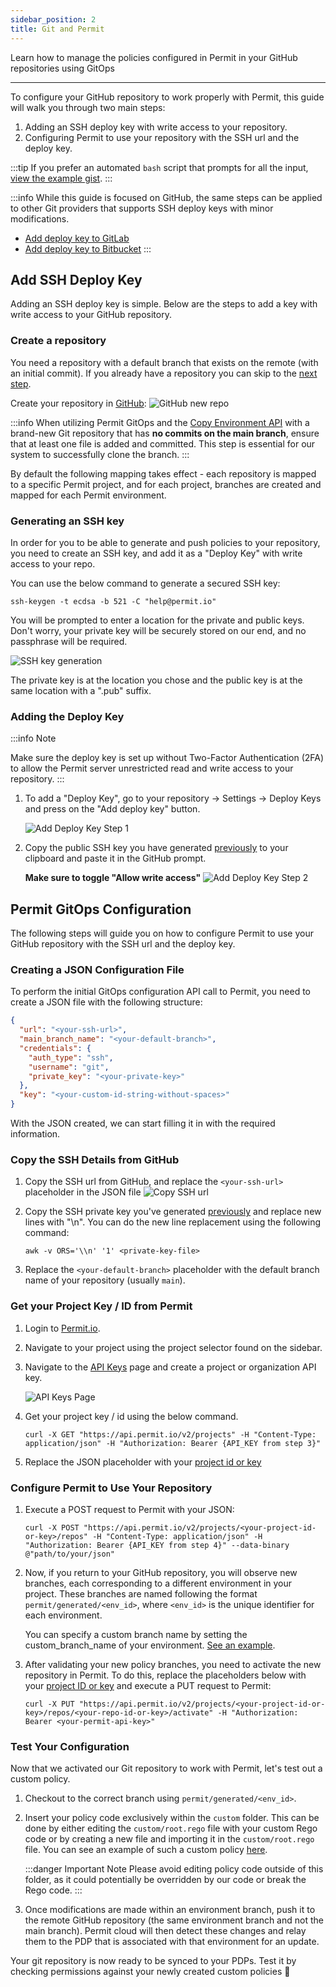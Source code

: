 ```yaml
---
sidebar_position: 2
title: Git and Permit
---
```


Learn how to manage the policies configured in Permit in your GitHub repositories using GitOps

---

To configure your GitHub repository to work properly with Permit, this guide will walk you through two main steps:

1. Adding an SSH deploy key with write access to your repository.
2. Configuring Permit to use your repository with the SSH url and the deploy key.

:::tip
If you prefer an automated `bash` script that prompts for all the input, [view the example gist](https://gist.github.com/ocap-kirk/803bdfb4592d6c60a12cc9d6121d5455). 
:::

:::info
While this guide is focused on GitHub, the same steps can be applied to other Git providers that supports SSH deploy keys with minor modifications.

- [Add deploy key to GitLab](https://docs.gitlab.com/ee/user/project/deploy_keys/)
- [Add deploy key to Bitbucket](https://support.atlassian.com/bitbucket-cloud/docs/set-up-an-ssh-key/)
:::

## Add SSH Deploy Key

Adding an SSH deploy key is simple. Below are the steps to add a key with write access to your GitHub repository.

### Create a repository

You need a repository with a default branch that exists on the remote (with an initial commit).
If you already have a repository you can skip to the [next step](#generating-an-ssh-key).

Create your repository in [GitHub](https://github.com/new):
![GitHub new repo](/img/integrations/gitops/github-new-repo.png)

:::info
When utilizing Permit GitOps and the [Copy Environment API](https://api.permit.io/v2/redoc#tag/Environments/operation/copy_environment) with a
brand-new Git repository that has **no commits on the main branch**, ensure that at least one file is added and committed. This step
is essential for our system to successfully clone the branch.
:::

By default the following mapping takes effect - each repository is mapped to a specific Permit project, and for each project,
branches are created and mapped for each Permit environment.

### Generating an SSH key

In order for you to be able to generate and push policies to your repository, you need to create an SSH key,
and add it as a "Deploy Key" with write access to your repo.

You can use the below command to generate a secured SSH key:

```
ssh-keygen -t ecdsa -b 521 -C "help@permit.io"
```

You will be prompted to enter a location for the private and public keys. Don't worry, your private key will be securely stored on
our end, and no passphrase will be required.

![SSH key generation](/img/integrations/gitops/generate-ssh-key.png)

The private key is at the location you chose and the public key is at the same location with a ".pub" suffix.

### Adding the Deploy Key

:::info Note

Make sure the deploy key is set up without Two-Factor Authentication (2FA) to allow the Permit server unrestricted read and
write access to your repository.
:::

1. To add a "Deploy Key", go to your repository &rarr; Settings &rarr; Deploy Keys and press on the "Add deploy key" button.

   ![Add Deploy Key Step 1](/img/integrations/gitops/github-add-deploy-key-1.png)

2. Copy the public SSH key you have generated [previously](#generating-an-ssh-key) to your clipboard and paste it in the GitHub prompt.

   **Make sure to toggle "Allow write access"**
   ![Add Deploy Key Step 2](/img/integrations/gitops/github-add-deploy-key-2.png)

## Permit GitOps Configuration

The following steps will guide you on how to configure Permit to use your GitHub repository with the SSH url and the deploy key.

### Creating a JSON Configuration File

To perform the initial GitOps configuration API call to Permit, you need to create a JSON file with the following structure:

```json
{
  "url": "<your-ssh-url>",
  "main_branch_name": "<your-default-branch>",
  "credentials": {
    "auth_type": "ssh",
    "username": "git",
    "private_key": "<your-private-key>"
  },
  "key": "<your-custom-id-string-without-spaces>"
}
```

With the JSON created, we can start filling it in with the required information.

### Copy the SSH Details from GitHub

1. Copy the SSH url from GitHub, and replace the `<your-ssh-url>` placeholder in the JSON file
   ![Copy SSH url](/img/integrations/gitops/github-copy-ssh-url.png)

2. Copy the SSH private key you've generated [previously](#generating-an-ssh-key) and replace new lines with "\n".
   You can do the new line replacement using the following command:

   ```shell
   awk -v ORS='\\n' '1' <private-key-file>
   ```

3. Replace the `<your-default-branch>` placeholder with the default branch name of your repository (usually `main`).

### Get your Project Key / ID from Permit

1. Login to [Permit.io](https://app.permit.io).

2. Navigate to your project using the project selector found on the sidebar.

3. Navigate to the [API Keys](https://app.permit.io/settings/api-keys) page and create a project or organization API key.

   ![API Keys Page](/img/integrations/gitops/permit-settings-api-keys.png)

4. Get your project key / id using the below command.

   ```shell
   curl -X GET "https://api.permit.io/v2/projects" -H "Content-Type: application/json" -H "Authorization: Bearer {API_KEY from step 3}"
   ```

5. Replace the JSON placeholder with your [project id or key](/api/examples/get-project-and-env/#get-project-id-or-key)

### Configure Permit to Use Your Repository

1. Execute a POST request to Permit with your JSON:

   ```shell
   curl -X POST "https://api.permit.io/v2/projects/<your-project-id-or-key>/repos" -H "Content-Type: application/json" -H "Authorization: Bearer {API_KEY from step 4}" --data-binary @"path/to/your/json"
   ```

2. Now, if you return to your GitHub repository, you will observe new branches, each corresponding to a different environment in
   your project. These branches are named following the format `permit/generated/<env_id>`, where `<env_id>` is the unique identifier for
   each environment.

   You can specify a custom branch name by setting the custom_branch_name of your environment. [See an example](/manage-your-account/creating-environments#customize-gitops-branch-name).

3. After validating your new policy branches, you need to activate the new repository in Permit. To do this, replace the placeholders
   below with your [project ID or key](/api/examples/get-project-and-env/#get-project-id-or-key) and execute a PUT request to Permit:

   ```shell
   curl -X PUT "https://api.permit.io/v2/projects/<your-project-id-or-key>/repos/<your-repo-id-or-key>/activate" -H "Authorization: Bearer <your-permit-api-key>"
   ```

### Test Your Configuration

Now that we activated our Git repository to work with Permit, let's test out a custom policy.

1. Checkout to the correct branch using `permit/generated/<env_id>`.

2. Insert your policy code exclusively within the `custom` folder. This can be done by either editing the `custom/root.rego` file
   with your custom Rego code or by creating a new file and importing it in the `custom/root.rego` file. You can see an example of
   such a custom policy [here](/integrations/gitops/custom_policy).

   :::danger Important Note
   Please avoid editing policy code outside of this folder, as it could potentially be overridden by our code or break the Rego code.
   :::

3. Once modifications are made within an environment branch, push it to the remote GitHub repository (the same environment branch
   and not the main branch). Permit cloud will then detect these changes and relay them to the PDP that is associated with that
   environment for an update.

Your git repository is now ready to be synced to your PDPs. Test it by checking permissions against your newly created
custom policies 🚀
